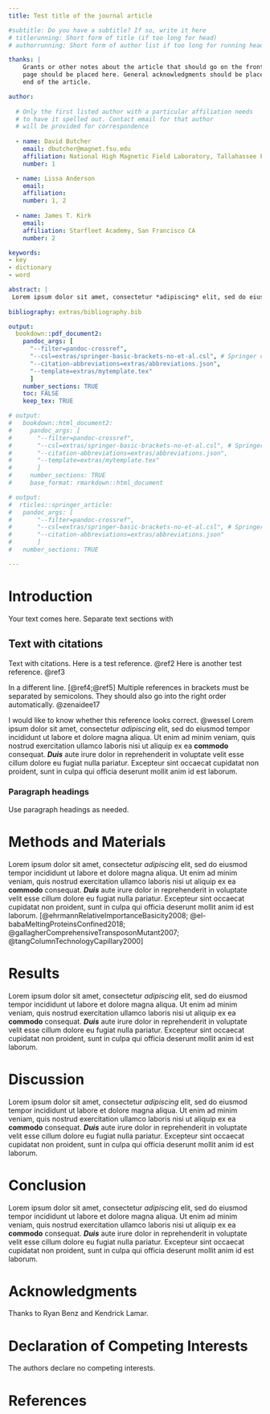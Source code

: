 ```yaml
---
title: Test title of the journal article

#subtitle: Do you have a subtitle? If so, write it here
# titlerunning: Short form of title (if too long for head)
# authorrunning: Short form of author list if too long for running head

thanks: | 
    Grants or other notes about the article that should go on the front 
    page should be placed here. General acknowledgments should be placed at the
    end of the article.

author:
  
  # Only the first listed author with a particular affiliation needs
  # to have it spelled out. Contact email for that author
  # will be provided for correspondence
  
  - name: David Butcher
    email: dbutcher@magnet.fsu.edu
    affiliation: National High Magnetic Field Laboratory, Tallahassee FL
    number: 1

  - name: Lissa Anderson
    email:
    affiliation:
    number: 1, 2
    
  - name: James T. Kirk
    email:
    affiliation: Starfleet Academy, San Francisco CA
    number: 2

keywords:
- key
- dictionary
- word

abstract: |
 Lorem ipsum dolor sit amet, consectetur *adipiscing* elit, sed do eiusmod tempor incididunt ut labore et dolore magna aliqua. Ut enim ad minim veniam, quis nostrud exercitation ullamco laboris nisi ut aliquip ex ea **commodo** consequat. ***Duis*** aute irure dolor in reprehenderit in voluptate velit esse cillum dolore eu fugiat nulla pariatur. Excepteur sint occaecat cupidatat non proident, sunt in culpa qui officia deserunt mollit anim id est laborum.
  
bibliography: extras/bibliography.bib

output:
  bookdown::pdf_document2:
    pandoc_args: [
      "--filter=pandoc-crossref",
      "--csl=extras/springer-basic-brackets-no-et-al.csl", # Springer citation style
      "--citation-abbreviations=extras/abbreviations.json",
      "--template=extras/mytemplate.tex"
      ]
    number_sections: TRUE
    toc: FALSE
    keep_tex: TRUE

# output:
#   bookdown::html_document2:
#     pandoc_args: [
#       "--filter=pandoc-crossref",
#       "--csl=extras/springer-basic-brackets-no-et-al.csl", # Springer citation style
#       "--citation-abbreviations=extras/abbreviations.json",
#       "--template=extras/mytemplate.tex"
#       ]
#     number_sections: TRUE
#     base_format: rmarkdown::html_document

# output:
#  rticles::springer_article:
#   pandoc_args: [
#       "--filter=pandoc-crossref",
#       "--csl=extras/springer-basic-brackets-no-et-al.csl", # Springer citation style
#       "--citation-abbreviations=extras/abbreviations.json"
#       ]
#   number_sections: TRUE

---
```


# Introduction {#intro}

Your text comes here. Separate text sections with

## Text with citations {#sec:1}

Text with citations. Here is a test reference. @ref2 Here is another test reference. @ref3

In a different line. [@ref4;@ref5] Multiple references in brackets must be separated by semicolons. They should also go into the right order automatically. @zenaidee17

I would like to know whether this reference looks correct. @wessel Lorem ipsum dolor sit amet,
consectetur *adipiscing* elit, sed do eiusmod tempor incididunt ut labore et dolore magna aliqua. Ut enim ad minim veniam, quis nostrud exercitation ullamco laboris nisi ut aliquip ex ea **commodo** consequat. ***Duis*** aute irure dolor in reprehenderit in voluptate velit esse cillum dolore eu fugiat nulla pariatur. Excepteur sint occaecat cupidatat non proident, sunt in culpa qui officia deserunt mollit anim id est laborum.


### Paragraph headings 

Use paragraph headings as needed.

# Methods and Materials
Lorem ipsum dolor sit amet, consectetur *adipiscing* elit, sed do eiusmod tempor incididunt ut labore et dolore magna aliqua. Ut enim ad minim veniam, quis nostrud exercitation ullamco laboris nisi ut aliquip ex ea **commodo** consequat. ***Duis*** aute irure dolor in reprehenderit in voluptate velit esse cillum dolore eu fugiat nulla pariatur. Excepteur sint occaecat cupidatat non proident, sunt in culpa qui officia deserunt mollit anim id est laborum. [@ehrmannRelativeImportanceBasicity2008; @el-babaMeltingProteinsConfined2018; @gallagherComprehensiveTransposonMutant2007; @tangColumnTechnologyCapillary2000]

# Results

Lorem ipsum dolor sit amet, consectetur *adipiscing* elit, sed do eiusmod tempor incididunt ut labore et dolore magna aliqua. Ut enim ad minim veniam, quis nostrud exercitation ullamco laboris nisi ut aliquip ex ea **commodo** consequat. ***Duis*** aute irure dolor in reprehenderit in voluptate velit esse cillum dolore eu fugiat nulla pariatur. Excepteur sint occaecat cupidatat non proident, sunt in culpa qui officia deserunt mollit anim id est laborum.

# Discussion

Lorem ipsum dolor sit amet, consectetur *adipiscing* elit, sed do eiusmod tempor incididunt ut labore et dolore magna aliqua. Ut enim ad minim veniam, quis nostrud exercitation ullamco laboris nisi ut aliquip ex ea **commodo** consequat. ***Duis*** aute irure dolor in reprehenderit in voluptate velit esse cillum dolore eu fugiat nulla pariatur. Excepteur sint occaecat cupidatat non proident, sunt in culpa qui officia deserunt mollit anim id est laborum.

# Conclusion

Lorem ipsum dolor sit amet, consectetur *adipiscing* elit, sed do eiusmod tempor incididunt ut labore et dolore magna aliqua. Ut enim ad minim veniam, quis nostrud exercitation ullamco laboris nisi ut aliquip ex ea **commodo** consequat. ***Duis*** aute irure dolor in reprehenderit in voluptate velit esse cillum dolore eu fugiat nulla pariatur. Excepteur sint occaecat cupidatat non proident, sunt in culpa qui officia deserunt mollit anim id est laborum.

# Acknowledgments

Thanks to Ryan Benz and Kendrick Lamar.

# Declaration of Competing Interests

The authors declare no competing interests.

# References {#refs}

